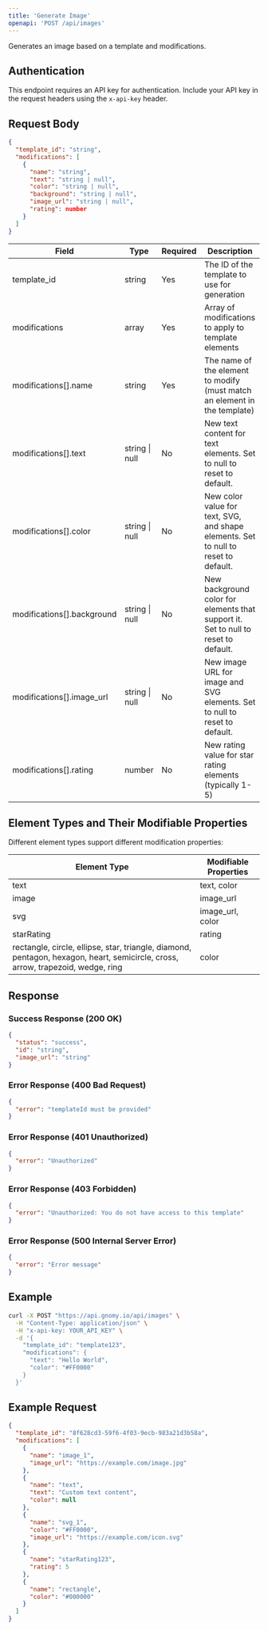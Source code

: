 ```yaml
---
title: 'Generate Image'
openapi: 'POST /api/images'
---
```


Generates an image based on a template and modifications.

## Authentication

This endpoint requires an API key for authentication. Include your API key in the request headers using the `x-api-key` header.

## Request Body

```json
{
  "template_id": "string",
  "modifications": [
    {
      "name": "string",
      "text": "string | null",
      "color": "string | null",
      "background": "string | null",
      "image_url": "string | null",
      "rating": number
    }
  ]
}
```

| Field | Type | Required | Description |
|-------|------|----------|-------------|
| template_id | string | Yes | The ID of the template to use for generation |
| modifications | array | Yes | Array of modifications to apply to template elements |
| modifications[].name | string | Yes | The name of the element to modify (must match an element in the template) |
| modifications[].text | string \| null | No | New text content for text elements. Set to null to reset to default. |
| modifications[].color | string \| null | No | New color value for text, SVG, and shape elements. Set to null to reset to default. |
| modifications[].background | string \| null | No | New background color for elements that support it. Set to null to reset to default. |
| modifications[].image_url | string \| null | No | New image URL for image and SVG elements. Set to null to reset to default. |
| modifications[].rating | number | No | New rating value for star rating elements (typically 1-5) |

## Element Types and Their Modifiable Properties

Different element types support different modification properties:

| Element Type | Modifiable Properties |
|-------------|----------------------|
| text | text, color |
| image | image_url |
| svg | image_url, color |
| starRating | rating |
| rectangle, circle, ellipse, star, triangle, diamond, pentagon, hexagon, heart, semicircle, cross, arrow, trapezoid, wedge, ring | color |

## Response

### Success Response (200 OK)

```json
{
  "status": "success",
  "id": "string",
  "image_url": "string"
}
```

### Error Response (400 Bad Request)

```json
{
  "error": "templateId must be provided"
}
```

### Error Response (401 Unauthorized)

```json
{
  "error": "Unauthorized"
}
```

### Error Response (403 Forbidden)

```json
{
  "error": "Unauthorized: You do not have access to this template"
}
```

### Error Response (500 Internal Server Error)

```json
{
  "error": "Error message"
}
```

## Example

```bash
curl -X POST "https://api.gnomy.io/api/images" \
  -H "Content-Type: application/json" \
  -H "x-api-key: YOUR_API_KEY" \
  -d '{
    "template_id": "template123",
    "modifications": {
      "text": "Hello World",
      "color": "#FF0000"
    }
  }'
```

## Example Request

```json
{
  "template_id": "8f628cd3-59f6-4f03-9ecb-983a21d3b58a",
  "modifications": [
    {
      "name": "image_1",
      "image_url": "https://example.com/image.jpg"
    },
    {
      "name": "text",
      "text": "Custom text content",
      "color": null
    },
    {
      "name": "svg_1",
      "color": "#FF0000",
      "image_url": "https://example.com/icon.svg"
    },
    {
      "name": "starRating123",
      "rating": 5
    },
    {
      "name": "rectangle",
      "color": "#000000"
    }
  ]
}
```
